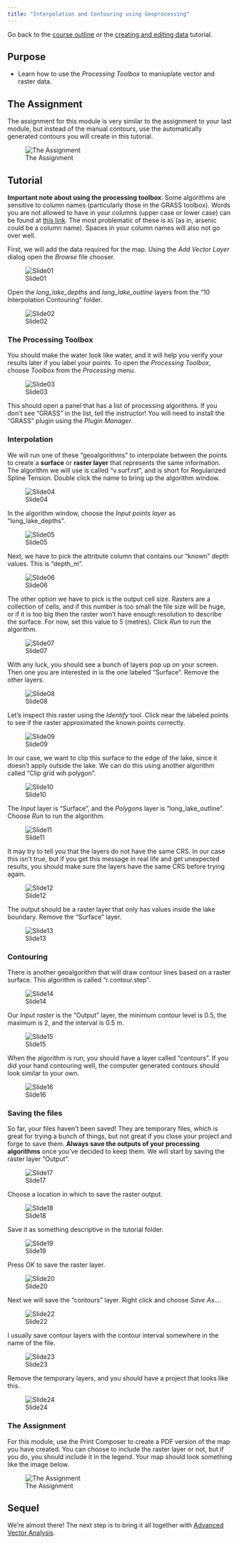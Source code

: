 ```yaml
---
title: "Interpolation and Contouring using Geoprocessing"
---
```


Go back to the [course outline](00_Course_outline.html) or the [creating and editing data](09_Creating_Editing_Features.html) tutorial.

## Purpose

* Learn how to use the *Processing Toolbox* to maniuplate vector and raster data.

## The Assignment

The assignment for this module is very similar to the assignment to your last module, but instead of the manual contours, use the automatically generated contours you will create in this tutorial.

![The Assignment](09 Creating Editing Features/09 Creating Editing Features.png)

## Tutorial

**Important note about using the processing toolbox**: Some algorithms are sensitive to column names (particularly those in the GRASS toolbox). Words you are not allowed to have in your columns (upper case or lower case) can be found at [this link](https://sqlite.org/lang_keywords.html). The most problematic of these is `AS` (as in, arsenic could be a column name). Spaces in your column names will also not go over well.

First, we will add the data required for the map. Using the *Add Vector Layer* dialog open the *Browse* file chooser.

![Slide01](10 Interpolation Contouring/Slide01.jpg)

Open the *long_lake_depths* and *long_lake_outline* layers from the "10 Interpolation Contouring" folder.

![Slide02](10 Interpolation Contouring/Slide02.jpg)

### The Processing Toolbox

You should make the water look like water, and it will help you verify your results later if you label your points. To open the *Processing Toolbox*, choose *Toolbox* from the *Processing* menu.

![Slide03](10 Interpolation Contouring/Slide03.jpg)

This should open a panel that has a list of processing algorithms. If you don't see "GRASS" in the list, tell the instructor! You will need to install the "GRASS" plugin using the *Plugin Manager*.

### Interpolation

We will run one of these "geoalgorithms" to interpolate between the points to create a **surface** or **raster layer** that represents the same information. The algorithm we will use is called "v.surf.rst", and is short for Regularized Spline Tension. Double click the name to bring up the algorithm window.

![Slide04](10 Interpolation Contouring/Slide04.jpg)

In the algorithm window, choose the *Input points layer* as "long_lake_depths".

![Slide05](10 Interpolation Contouring/Slide05.jpg)

Next, we have to pick the attribute column that contains our "known" depth values. This is "depth_m".

![Slide06](10 Interpolation Contouring/Slide06.jpg)

The other option we have to pick is the output cell size. Rasters are a collection of cells, and if this number is too small the file size will be huge, or if it is too big then the raster won't have enough resolution to describe the surface. For now, set this value to 5 (metres). Click *Run* to run the algorithm.

![Slide07](10 Interpolation Contouring/Slide07.jpg)

With any luck, you should see a bunch of layers pop up on your screen. Then one you are interested in is the one labeled "Surface". Remove the other layers.

![Slide08](10 Interpolation Contouring/Slide08.jpg)

Let's inspect this raster using the *Identify* tool. Click near the labeled points to see if the raster approximated the known points correctly.

![Slide09](10 Interpolation Contouring/Slide09.jpg)

In our case, we want to clip this surface to the edge of the lake, since it doesn't apply outside the lake. We can do this using another algorithm called "Clip grid wih polygon".

![Slide10](10 Interpolation Contouring/Slide10.jpg)

The *Input* layer is "Surface", and the *Polygons* layer is "long_lake_outline". Choose *Run* to run the algorithm.

![Slide11](10 Interpolation Contouring/Slide11.jpg)

It may try to tell you that the layers do not have the same CRS. In our case this isn't true, but if you get this message in real life and get unexpected results, you should make sure the layers have the same CRS before trying again.

![Slide12](10 Interpolation Contouring/Slide12.jpg)

The output should be a raster layer that only has values inside the lake boundary. Remove the "Surface" layer.

![Slide13](10 Interpolation Contouring/Slide13.jpg)

### Contouring

There is another geoalgorithm that will draw contour lines based on a raster surface. This algorithm is called "r.contour.step".

![Slide14](10 Interpolation Contouring/Slide14.jpg)

Our *Input raster* is the "Output" layer, the minimum contour level is 0.5, the maximum is 2, and the interval is 0.5 m.

![Slide15](10 Interpolation Contouring/Slide15.jpg)

When the algorithm is run, you should have a layer called "contours". If you did your hand contouring well, the computer generated contours should look similar to your own.

![Slide16](10 Interpolation Contouring/Slide16.jpg)

### Saving the files

So far, your files haven't been saved! They are temporary files, which is great for trying a bunch of things, but not great if you close your project and forge to save them. **Always save the outputs of your processing algorithms** once you've decided to keep them. We will start by saving the raster layer "Output".

![Slide17](10 Interpolation Contouring/Slide17.jpg)

Choose a location in which to save the raster output.

![Slide18](10 Interpolation Contouring/Slide18.jpg)

Save it as something descriptive in the tutorial folder.

![Slide19](10 Interpolation Contouring/Slide19.jpg)

Press *OK* to save the raster layer.

![Slide20](10 Interpolation Contouring/Slide20.jpg)

Next we will save the "contours" layer. Right click and choose *Save As...*.

![Slide22](10 Interpolation Contouring/Slide22.jpg)

I usually save contour layers with the contour interval somewhere in the name of the file.

![Slide23](10 Interpolation Contouring/Slide23.jpg)

Remove the temporary layers, and you should have a project that looks like this.

![Slide24](10 Interpolation Contouring/Slide24.jpg)

### The Assignment

For this module, use the Print Composer to create a PDF version of the map you have created. You can choose to include the raster layer or not, but if you do, you should include it in the legend. Your map should look something like the image below.

![The Assignment](09 Creating Editing Features/09 Creating Editing Features.png)

## Sequel

We're almost there! The next step is to bring it all together with [Advanced Vector Analysis](11_Advanced_Vector_Analysis.html).
